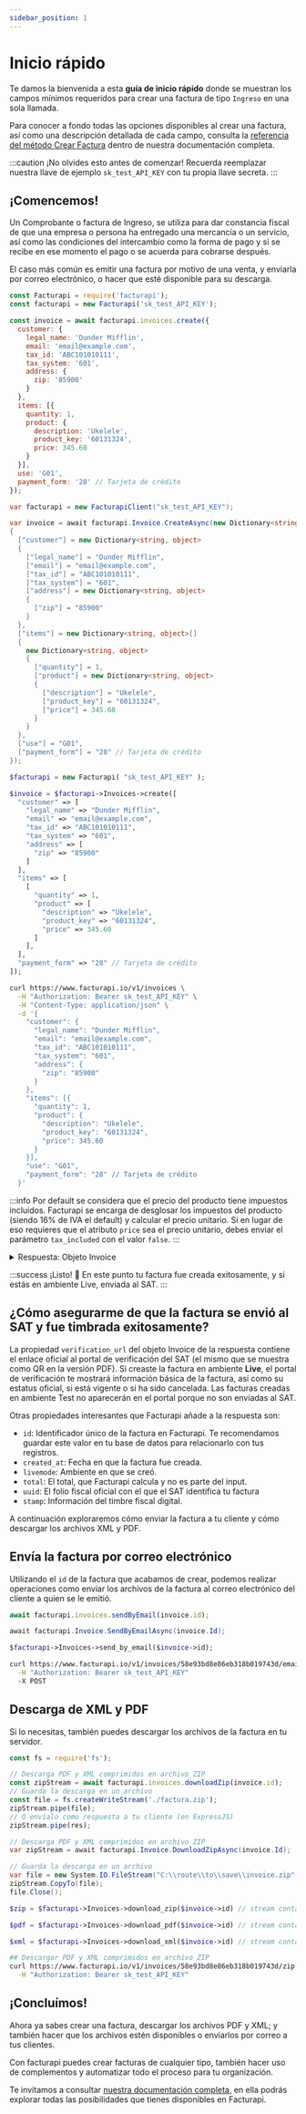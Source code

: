 ```yaml
---
sidebar_position: 1
---
```



# Inicio rápido
Te damos la bienvenida a esta **guía de inicio rápido** donde se muestran los campos mínimos requeridos para crear una factura de tipo `Ingreso` en una sola llamada.

Para conocer a fondo todas las opciones disponibles al crear una factura, así como una descripción
detallada de cada campo, consulta la [referencia del método Crear Factura](/api/#operation/createInvoice) dentro de nuestra documentación completa.

:::caution ¡No olvides esto antes de comenzar!
  Recuerda reemplazar nuestra llave de ejemplo <code>sk_test_API_KEY</code>
  con tu propia llave secreta.
:::

## ¡Comencemos!

Un Comprobante o factura de Ingreso, se utiliza para dar constancia fiscal de que una empresa o persona ha entregado una mercancía o un servicio, así como las condiciones del intercambio como la forma de pago y si se recibe en ese momento el pago o se acuerda para cobrarse después.

El caso más común es emitir una factura por motivo de una venta, y enviarla por correo electrónico, o hacer que esté disponible para su descarga.


<Tabs groupId="codeExamples">
<TabItem value="js" label="Node.js" default>

```javascript
const Facturapi = require('facturapi');
const facturapi = new Facturapi('sk_test_API_KEY');

const invoice = await facturapi.invoices.create({
  customer: {
    legal_name: 'Dunder Mifflin',
    email: 'email@example.com',
    tax_id: 'ABC101010111',
    tax_system: '601',
    address: {
      zip: '85900'
    }
  },
  items: [{
    quantity: 1,
    product: {
      description: 'Ukelele',
      product_key: '60131324',
      price: 345.60
    }
  }],
  use: 'G01',
  payment_form: '28' // Tarjeta de crédito
});
```

</TabItem>
<TabItem value="cs" label="C#">

```csharp
var facturapi = new FacturapiClient("sk_test_API_KEY");

var invoice = await facturapi.Invoice.CreateAsync(new Dictionary<string, object>
{
  ["customer"] = new Dictionary<string, object>
  {
    ["legal_name"] = "Dunder Mifflin",
    ["email"] = "email@example.com",
    ["tax_id"] = "ABC101010111",
    ["tax_system"] = "601",
    ["address"] = new Dictionary<string, object>
    {
      ["zip"] = "85900"
    }
  },
  ["items"] = new Dictionary<string, object>[]
  {
    new Dictionary<string, object>
    {
      ["quantity"] = 1,
      ["product"] = new Dictionary<string, object>
      {
        ["description"] = "Ukelele",
        ["product_key"] = "60131324",
        ["price"] = 345.60
      }
    }
  },
  ["use"] = "G01",
  ["payment_form"] = "28" // Tarjeta de crédito
});
```

</TabItem>
<TabItem value="php" label="PHP">

```php
$facturapi = new Facturapi( "sk_test_API_KEY" );

$invoice = $facturapi->Invoices->create([
  "customer" => [
    "legal_name" => "Dunder Mifflin",
    "email" => "email@example.com",
    "tax_id" => "ABC101010111",
    "tax_system" => "601",
    "address" => [
      "zip" => "85900"
    ]
  ],
  "items" => [
    [
      "quantity" => 1,
      "product" => [
        "description" => "Ukelele",
        "product_key" => "60131324",
        "price" => 345.60
      ]
    ],
  ],
  "payment_form" => "28" // Tarjeta de crédito
]);
```

</TabItem>
<TabItem value="curl" label="cURL">

```bash
curl https://www.facturapi.io/v1/invoices \
  -H "Authorization: Bearer sk_test_API_KEY" \
  -H "Content-Type: application/json" \
  -d '{
    "customer": {
      "legal_name": "Dunder Mifflin",
      "email": "email@example.com",
      "tax_id": "ABC101010111",
      "tax_system": "601",
      "address": {
        "zip": "85900"
      }
    },
    "items": [{
      "quantity": 1,
      "product": {
        "description": "Ukelele",
        "product_key": "60131324",
        "price": 345.60
      }
    }],
    "use": "G01",
    "payment_form": "28" // Tarjeta de crédito
  }'
```

</TabItem>
</Tabs>

:::info
  Por default se considera que el precio del producto tiene impuestos incluídos.
  Facturapi se encarga de desglosar los impuestos del producto (siendo 16% de IVA el default)
  y calcular el precio unitario. Si en lugar de eso requieres que el atributo `price` sea
  el precio unitario, debes enviar el parámetro `tax_included` con el valor `false`.
:::


<details><summary>Respuesta: Objeto Invoice</summary>

```json
{
  "id": "58e93bd8e86eb318b019743d",
  "created_at": "2017-01-01T14:00:08.000Z",
  "livemode": false,
  "status": "valid",
  "cancellation_status": "none",
  "verification_url": "https://verificacfdi.facturaelectronica.sat.gob.mx/default.aspx?id=45BEC0CA-5F1E-491E-9417-698EA48C382A&re=AAA010101AAA&rr=ABC101010111&tt=345.600000&fe=bWApPw==",
  "customer": {
    "id": "58e93bd8e86eb318b0197456",
    "legal_name": "Dunder Mifflin S.A. de C.V.",
    "tax_id": "ABC101010111",
    "tax_system": "601",
    "address": {
      "zip": "85900",
      "country": "MEX"
    }
  },
  "total": 345.60,
  "uuid": "39c85a3f-275b-4341-b259-e8971d9f8a94",
  "folio_number": 914,
  "series": "A",
  "payment_form": "28",
  "related": [], 
  "currency": "MXN",
  "exchange": 1,
  "items": [{
    "quantity": 1,
    "discount": 0,
    "product": {
      "description": "Ukelele",
      "price": 345.60,
      "tax_included": true,
      "taxes": [
        {
          "type": "IVA",
          "rate": 0.16
        }
      ]
    }
  }],
  "stamp": {
    "signature": "ZGgQ126+lbo6XxVmeM0Kys1rAllqRaDmaK4yW20B3H5AaVShnItBwKATpxqJuGK1qPmLA2r16B8dAb4UFjR27Xc/+SsNPSwRBYRVKI0AB62jx2Z4uxooiVQBY9Bb6czlgzJb+ftgNvnGwSXzI6QZKpuWRe9LmJvACzqTB3ZdC9QoqaVICDNZ9oaT99txu9ahbJu3ftPhlykXi1SxVTBZ7uUTqsBkc6iEjbSTYpE85bsrhbMw4tDODR7o/PS917whChOFUU0sQenm5sJQMenPcKPyS9JoGQPO/a/4wzxJ2RyWCkw72LNFBbJTsPXcXdOZmEJ06Ixc2Iy24Biz8GEbJg==",
    "date": "2021-03-30T00:57:48",
    "sat_cert_number": "20001000000300022323",
    "sat_signature": "AzYwRdHfDp0BCBaTpT87gtAAE3Q="
  }
}
```
</details>

:::success ¡Listo! 🎉
En este punto tu factura fue creada exitosamente, y si estás en ambiente Live, enviada al SAT.
:::

## ¿Cómo asegurarme de que la factura se envió al SAT y fue timbrada exitosamente?

La propiedad `verification_url` del objeto Invoice de la respuesta
contiene el enlace oficial al portal de verificación del SAT (el mismo que se
muestra como QR en la versión PDF). Si creaste la factura en ambiente **Live**,
el portal de verificación te mostrará información básica de
la factura, así como su estatus oficial, si está vigente o si ha sido
cancelada. Las facturas creadas en ambiente Test no aparecerán en el portal porque
no son enviadas al SAT.

Otras propiedades interesantes que Facturapi añade a la respuesta son:

- `id`: Identificador único de la factura en Facturapi. Te recomendamos guardar este valor en tu base de datos para relacionarlo con tus registros.
- `created_at`: Fecha en que la factura fue creada.
- `livemode`: Ambiente en que se creó.
- `total`: El total, que Facturapi calcula y no es parte del input.
- `uuid`: El folio fiscal oficial con el que el SAT identifica tu factura
- `stamp`: Información del timbre fiscal digital.

A continuación exploraremos cómo enviar la factura a tu cliente y cómo descargar los archivos XML y PDF.

## Envía la factura por correo electrónico

Utilizando el `id` de la factura que acabamos de crear, podemos realizar operaciones como enviar
los archivos de la factura al correo electrónico del cliente a quien se le emitió.

<Tabs groupId="codeExamples">
<TabItem value="js" label="Node.js" default>

```javascript
await facturapi.invoices.sendByEmail(invoice.id);
```

</TabItem>
<TabItem value="cs" label="C#">

```csharp
await facturapi.Invoice.SendByEmailAsync(invoice.Id);
```

</TabItem>
<TabItem value="php" label="PHP">

```php
$facturapi->Invoices->send_by_email($invoice->id);
```

</TabItem>
<TabItem value="curl" label="cURL">

```bash
curl https://www.facturapi.io/v1/invoices/58e93bd8e86eb318b019743d/email \
  -H "Authorization: Bearer sk_test_API_KEY"
  -X POST
```

</TabItem>
</Tabs>

## Descarga de XML y PDF

Si lo necesitas, también puedes descargar los archivos de la factura en tu servidor.

<Tabs groupId="codeExamples">
<TabItem value="js" label="Node.js" default>

```javascript
const fs = require('fs');

// Descarga PDF y XML comprimidos en archivo ZIP
const zipStream = await facturapi.invoices.downloadZip(invoice.id);
// Guarda la descarga en un archivo
const file = fs.createWriteStream('./factura.zip');
zipStream.pipe(file);
// O envíalo como respuesta a tu cliente (en ExpressJS)
zipStream.pipe(res);
```

</TabItem>
<TabItem value="cs" label="C#">

```csharp
// Descarga PDF y XML comprimidos en archivo ZIP
var zipStream = await facturapi.Invoice.DownloadZipAsync(invoice.Id);

// Guarda la descarga en un archivo
var file = new System.IO.FileStream("C:\\route\\to\\save\\invoice.zip", FileMode.Create);
zipStream.CopyTo(file);
file.Close();
```

</TabItem>
<TabItem value="php" label="PHP">

```php
$zip = $facturapi->Invoices->download_zip($invoice->id) // stream containing the PDF and XML as a ZIP file or

$pdf = $facturapi->Invoices->download_pdf($invoice->id) // stream containing the PDF file or

$xml = $facturapi->Invoices->download_xml($invoice->id) // stream containing the XML file or
```

</TabItem>
<TabItem value="curl" label="cURL">

```bash
## Descargar PDF y XML comprimidos en archivo ZIP
curl https://www.facturapi.io/v1/invoices/58e93bd8e86eb318b019743d/zip \
  -H "Authorization: Bearer sk_test_API_KEY"
```

</TabItem>
</Tabs>


## ¡Concluímos!

Ahora ya sabes crear una factura, descargar los archivos PDF y XML; y también hacer que los archivos estén disponibles o enviarlos por correo a tus clientes.

Con facturapi puedes crear facturas de cualquier tipo, también hacer uso de complementos y automatizar todo el proceso para tu organización.

Te invitamos a consultar [nuestra documentación completa](docs.facturapi.io), en ella podrás explorar todas las posibilidades que tienes disponibles en Facturapi.